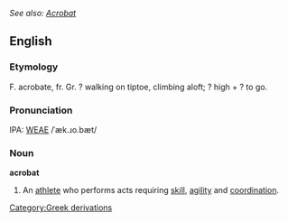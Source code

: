 ''See also: [[Acrobat]]''
==English==
===Etymology===
F. acrobate, fr. Gr. ? walking on tiptoe, climbing aloft; ? high + ? to go.

===Pronunciation===
IPA: [[WEAE]] /ˈæk.ɹo.bæt/

===Noun===
'''acrobat'''
#An [[athlete]] who performs acts requiring [[skill]], [[agility]] and [[coordination]].

[[Category:Greek derivations]]